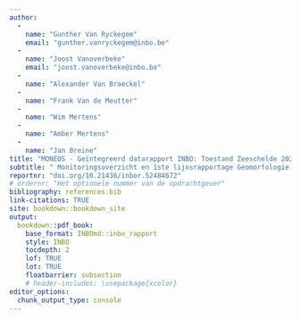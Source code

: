 ```yaml
---
author: 
  - 
    name: "Gunther Van Ryckegem"
    email: "gunther.vanryckegem@inbo.be" 
  - 
    name: "Joost Vanoverbeke"
    email: "joost.vanoverbeke@inbo.be"
  - 
    name: "Alexander Van Braeckel"
  - 
    name: "Frank Van de Meutter"
  - 
    name: "Wim Mertens"
  - 
    name: "Amber Mertens"
  - 
    name: "Jan Breine"
title: "MONEOS - Geïntegreerd datarapport INBO: Toestand Zeeschelde 2020"
subtitle: " Monitoringsoverzicht en 1ste lijnsrapportage Geomorfologie, diversiteit Habitats en diversiteit Soorten"
reportnr: "doi.org/10.21436/inbor.52484672"
# ordernr: "Het optionele nummer van de opdrachtgever"
bibliography: references.bib
link-citations: TRUE
site: bookdown::bookdown_site
output:
  bookdown::pdf_book:
    base_format: INBOmd::inbo_rapport
    style: INBO
    tocdepth: 2
    lof: TRUE
    lot: TRUE
    floatbarrier: subsection
    # header-includes: \usepackage{xcolor}
editor_options: 
  chunk_output_type: console
---
```


